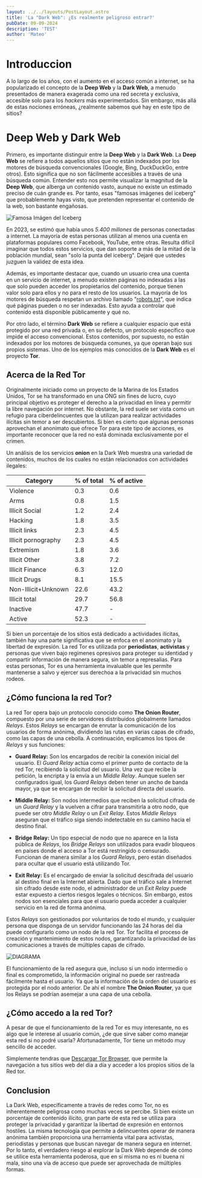 ```yaml
---
layout: ../../layouts/PostLayout.astro
title: 'La "Dark Web": ¿Es realmente peligroso entrar?'
pubDate: 09-09-2024
description: 'TEST'
author: 'Mateo'
---
```

# Introduccion

A lo largo de los años, con el aumento en el acceso común a internet, se ha popularizado el concepto de la **Deep Web** y la **Dark Web**, a menudo presentados de manera exagerada como una red secreta y exclusiva, accesible solo para los *hackers* más experimentados. Sin embargo, más allá de estas nociones erróneas, ¿realmente sabemos qué hay en este tipo de sitios?

# Deep Web y Dark Web

Primero, es importante distinguir entre la **Deep Web** y la **Dark Web**. La **Deep Web** se refiere a todos aquellos sitios que no están indexados por los motores de búsqueda convencionales (Google, Bing, DuckDuckGo, entre otros). Esto significa que no son fácilmente accesibles a través de una búsqueda común. Entender esto nos permite visualizar la magnitud de la **Deep Web**, que alberga un contenido vasto, aunque no existe un estimado preciso de cuán grande es. Por tanto, esas "famosas imágenes del iceberg" que probablemente hayas visto, que pretenden representar el contenido de la web, son bastante engañosas.

![Famosa Imágen del Iceberg](https://edmateo.neocities.org/assets/iceberg-famoso.webp)

En 2023, se estimó que había unos *5.400 millones* de personas conectadas a internet. La mayoría de estas personas utilizan al menos una cuenta en plataformas populares como Facebook, YouTube, entre otras. Resulta difícil imaginar que todos estos servicios, que dan soporte a más de la mitad de la población mundial, sean "solo la punta del iceberg". Dejaré que ustedes juzguen la validez de esta idea.

Además, es importante destacar que, cuando un usuario crea una cuenta en un servicio de internet, a menudo existen páginas no indexadas a las que solo pueden acceder los propietarios del contenido, porque tienen valor solo para ellos y no para el resto de los usuarios. La mayoría de los motores de búsqueda respetan un archivo llamado "[robots.txt](https://developers.google.com/search/docs/crawling-indexing/robots/intro)", que indica qué páginas pueden o no ser indexadas. Esto ayuda a controlar qué contenido está disponible públicamente y qué no.

Por otro lado, el término **Dark Web** se refiere a cualquier espacio que está protegido por una red privada o, en su defecto, un protocolo específico que impide el acceso convencional. Estos contenidos, por supuesto, no están indexados por los motores de búsqueda comunes, ya que operan bajo sus propios sistemas. Uno de los ejemplos más conocidos de la **Dark Web** es el proyecto **Tor**.

## Acerca de la Red Tor

Originalmente iniciado como un proyecto de la Marina de los Estados Unidos, Tor se ha transformado en una ONG sin fines de lucro, cuyo principal objetivo es proteger el derecho a la privacidad en línea y permitir la libre navegación por internet. No obstante, la red suele ser vista como un refugio para ciberdelincuentes que la utilizan para realizar actividades ilícitas sin temor a ser descubiertos. Si bien es cierto que algunas personas aprovechan el anonimato que ofrece Tor para este tipo de acciones, es importante reconocer que la red no está dominada exclusivamente por el crimen.

Un análisis de los servicios **onion** en la Dark Web muestra una variedad de contenidos, muchos de los cuales no están relacionados con actividades ilegales:

| Category              | % of total | % of active |
|-----------------------|------------|-------------|
| Violence              | 0.3        | 0.6         |
| Arms                  | 0.8        | 1.5         |
| Illicit Social        | 1.2        | 2.4         |
| Hacking               | 1.8        | 3.5         |
| Illicit links         | 2.3        | 4.5         |
| Illicit pornography   | 2.3        | 4.5         |
| Extremism             | 1.8        | 3.6         |
| Illicit Other         | 3.8        | 7.2         |
| Illicit Finance       | 6.3        | 12.0        |
| Illicit Drugs         | 8.1        | 15.5        |
| Non-Illicit+Unknown   | 22.6       | 43.2        |
| Illicit total         | 29.7       | 56.8        |
| Inactive              | 47.7       | -           |
| Active                | 52.3       | -           |

Si bien un porcentaje de los sitios está dedicado a actividades ilícitas, también hay una parte significativa que se enfoca en el anonimato y la libertad de expresión. La red Tor es utilizada por **periodistas**, **activistas** y personas que viven bajo regímenes opresivos para proteger su identidad y compartir información de manera segura, sin temor a represalias. Para estas personas, Tor es una herramienta invaluable que les permite mantenerse a salvo y ejercer sus derechoa a la privacidad sin muchos rodeos.

## ¿Cómo funciona la red Tor?

La red Tor opera bajo un protocolo conocido como **The Onion Router**, compuesto por una serie de servidores distribuidos globalmente llamados *Relays*. Estos *Relays* se encargan de enrutar la comunicación de los usuarios de forma anónima, dividiendo las rutas en varias capas de cifrado, como las capas de una cebolla. A continuación, explicamos los tipos de *Relays* y sus funciones:

- **Guard Relay:** Son los encargados de recibir la conexión inicial del usuario. El *Guard Relay* actúa como el primer punto de contacto de la red Tor, recibiendo la solicitud del usuario. Una vez que recibe la petición, la encripta y la envía a un *Middle Relay*. Aunque suelen ser configurados igual, los *Guard Relays* deben tener un ancho de banda mayor, ya que se encargan de recibir la solicitud directa del usuario.

- **Middle Relay:** Son nodos intermedios que reciben la solicitud cifrada de un *Guard Relay* y la vuelven a cifrar para transmitirla a otro nodo, que puede ser otro *Middle Relay* o un *Exit Relay*. Estos *Middle Relays* aseguran que el tráfico siga siendo indetectable en su camino hacia el destino final.

- **Bridge Relay:** Un tipo especial de nodo que no aparece en la lista pública de *Relays*, los *Bridge Relays* son utilizados para evadir bloqueos en países donde el acceso a Tor está restringido o censurado. Funcionan de manera similar a los *Guard Relays*, pero están diseñados para ocultar que el usuario está utilizando Tor.

- **Exit Relay:** Es el encargado de enviar la solicitud descifrada del usuario al destino final en la Internet abierta. Dado que el tráfico sale a Internet sin cifrado desde este nodo, el administrador de un *Exit Relay* puede estar expuesto a ciertos riesgos legales o técnicos. Sin embargo, estos nodos son esenciales para que el usuario pueda acceder a cualquier servicio en la red de forma anónima. 

Estos *Relays* son gestionados por voluntarios de todo el mundo, y cualquier persona que disponga de un servidor funcionando las 24 horas del día puede configurarlo como un nodo de la red Tor. Tor facilita el proceso de creación y mantenimiento de estos nodos, garantizando la privacidad de las comunicaciones a través de múltiples capas de cifrado.

![DIAGRAMA](https://edmateo.neocities.org/assets/relays.webp)


El funcionamiento de la red asegura que, incluso si un nodo intermedio o final es comprometido, la información original no puede ser rastreada fácilmente hasta el usuario. Ya que la información de la orden del usuario es protegida por el nodo anterior. De ahí el nombre **The Onion Router**, ya que los Relays se podrían asemejar a una capa de una cebolla.

## ¿Cómo accedo a la red Tor?

A pesar de que el funcionamiento de la red Tor es muy interesante, no es algo que le interese al usuario común, ¿de que sirve saber como manejar esta red si no podré usarla? Afortunadamente, Tor tiene un método muy sencillo de acceder.

Simplemente tendras que [Descargar Tor Browser](https://www.torproject.org/download/), que permite la navegación a tus sitios web del día a día y acceder a los propios sitios de la Red tor.

## Conclusion

La Dark Web, específicamente a través de redes como Tor, no es inherentemente peligrosa como muchas veces se percibe. Si bien existe un porcentaje de contenido ilícito, gran parte de esta red se utiliza para proteger la privacidad y garantizar la libertad de expresión en entornos hostiles. La misma tecnología que permite a delincuentes operar de manera anónima también proporciona una herramienta vital para activistas, periodistas y personas que buscan navegar de manera segura en internet. Por lo tanto, el verdadero riesgo al explorar la Dark Web depende de cómo se utilice esta herramienta poderosa, que en sí misma no es ni buena ni mala, sino una vía de acceso que puede ser aprovechada de múltiples formas.
